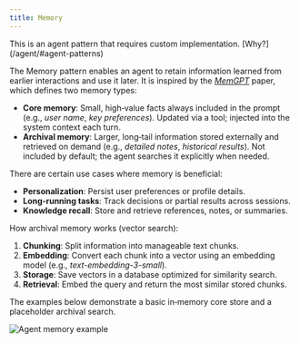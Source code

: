 ```yaml
---
title: Memory
---
```



<Aside>
  This is an agent pattern that requires custom implementation. [Why?](/agent/#agent-patterns)
</Aside>

The Memory pattern enables an agent to retain information learned from earlier interactions and use it later.
It is inspired by the [_MemGPT_](https://research.memgpt.ai/) paper, which defines two memory types:

- **Core memory**: Small, high‑value facts always included in the prompt (e.g., _user name_, _key preferences_). Updated via a tool; injected into the system context each turn.
- **Archival memory**: Larger, long‑tail information stored externally and retrieved on demand (e.g., _detailed notes_, _historical results_). Not included by default; the agent searches it explicitly when needed.

There are certain use cases where memory is beneficial:

- **Personalization**: Persist user preferences or profile details.
- **Long‑running tasks**: Track decisions or partial results across sessions.
- **Knowledge recall**: Store and retrieve references, notes, or summaries.

How archival memory works (vector search):

1. **Chunking**: Split information into manageable text chunks.
2. **Embedding**: Convert each chunk into a vector using an embedding model (e.g., _text-embedding-3-small_).
3. **Storage**: Save vectors in a database optimized for similarity search.
4. **Retrieval**: Embed the query and return the most similar stored chunks.

The examples below demonstrate a basic in‑memory core store and a placeholder archival search.

![Agent memory example](../../../../assets/examples/memory.gif)

<Tabs>
  <TabItem label="TypeScript">
    <Code code={jsMemoryCode} lang="typescript" title="memory.ts" />
  </TabItem>
  <TabItem label="Rust">
    <Code code={rustMemoryCode} lang="rust" title="memory.rs" />
  </TabItem>
  <TabItem label="Go">
    <Code code={goMemoryCode} lang="go" title="main.go" />
  </TabItem>
</Tabs>
